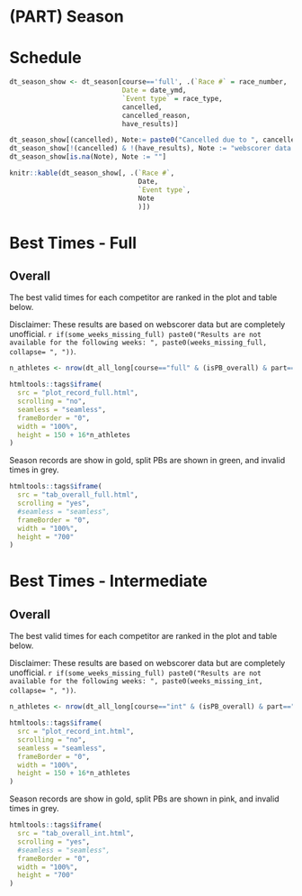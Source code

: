 # (PART) Season

# Schedule

```r

dt_season_show <- dt_season[course=='full', .(`Race #` = race_number,
                            Date = date_ymd,
                            `Event type` = race_type,
                            cancelled,
                            cancelled_reason,
                            have_results)]

dt_season_show[(cancelled), Note:= paste0("Cancelled due to ", cancelled_reason)]
dt_season_show[!(cancelled) & !(have_results), Note := "webscorer data not available"]
dt_season_show[is.na(Note), Note := ""]

knitr::kable(dt_season_show[, .(`Race #`,
                                Date,
                                `Event type`,
                                Note
                                )])
```

# Best Times - Full

## Overall

The best valid times for each competitor are ranked in the plot and table below.

Disclaimer: These results are based on webscorer data but are completely unofficial. `r if(some_weeks_missing_full) paste0("Results are not available for the following weeks: ", paste0(weeks_missing_full, collapse= ", "))`.


```r
n_athletes <- nrow(dt_all_long[course=="full" & (isPB_overall) & part=="Swim"])

htmltools::tags$iframe(
  src = "plot_record_full.html", 
  scrolling = "no", 
  seamless = "seamless",
  frameBorder = "0",
  width = "100%",
  height = 150 + 16*n_athletes
)
```


Season records are show in gold, split PBs are shown in green, and invalid times in grey.


```r
htmltools::tags$iframe(
  src = "tab_overall_full.html", 
  scrolling = "yes", 
  #seamless = "seamless",
  frameBorder = "0",
  width = "100%",
  height = "700"
)
```


# Best Times - Intermediate

## Overall

The best valid times for each competitor are ranked in the plot and table below.


Disclaimer: These results are based on webscorer data but are completely unofficial. `r if(some_weeks_missing_full) paste0("Results are not available for the following weeks: ", paste0(weeks_missing_int, collapse= ", "))`.


```r
n_athletes <- nrow(dt_all_long[course=="int" & (isPB_overall) & part=="Swim"])

htmltools::tags$iframe(
  src = "plot_record_int.html", 
  scrolling = "no", 
  seamless = "seamless",
  frameBorder = "0",
  width = "100%",
  height = 150 + 16*n_athletes
)
```

Season records are show in gold, split PBs are shown in pink, and invalid times in grey.

```r
htmltools::tags$iframe(
  src = "tab_overall_int.html", 
  scrolling = "yes", 
  #seamless = "seamless",
  frameBorder = "0",
  width = "100%",
  height = "700"
)
```
